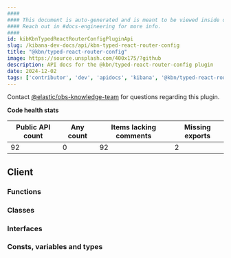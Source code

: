 ```yaml
---
####
#### This document is auto-generated and is meant to be viewed inside our experimental, new docs system.
#### Reach out in #docs-engineering for more info.
####
id: kibKbnTypedReactRouterConfigPluginApi
slug: /kibana-dev-docs/api/kbn-typed-react-router-config
title: "@kbn/typed-react-router-config"
image: https://source.unsplash.com/400x175/?github
description: API docs for the @kbn/typed-react-router-config plugin
date: 2024-12-02
tags: ['contributor', 'dev', 'apidocs', 'kibana', '@kbn/typed-react-router-config']
---
```




Contact [@elastic/obs-knowledge-team](https://github.com/orgs/elastic/teams/obs-knowledge-team) for questions regarding this plugin.

**Code health stats**

| Public API count  | Any count | Items lacking comments | Missing exports |
|-------------------|-----------|------------------------|-----------------|
| 92 | 0 | 92 | 2 |

## Client

### Functions
<DocDefinitionList data={kbnTypedReactRouterConfigObj.client.functions}/>

### Classes
<DocDefinitionList data={kbnTypedReactRouterConfigObj.client.classes}/>

### Interfaces
<DocDefinitionList data={kbnTypedReactRouterConfigObj.client.interfaces}/>

### Consts, variables and types
<DocDefinitionList data={kbnTypedReactRouterConfigObj.client.misc}/>

